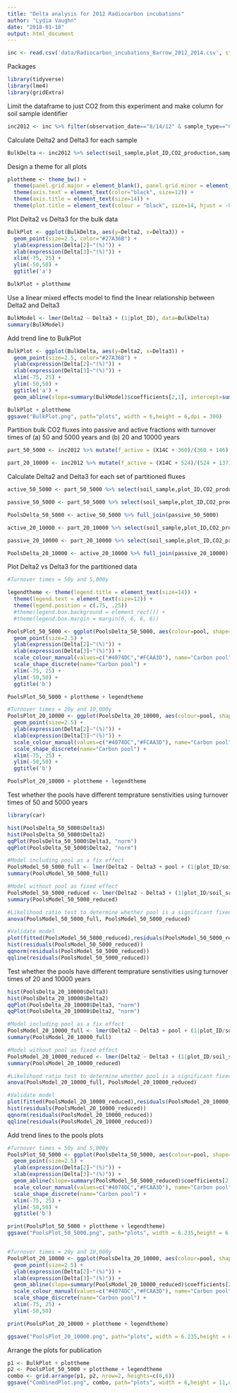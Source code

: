 ```yaml
---
title: "Delta analysis for 2012 Radiocarbon incubations"
author: "Lydia Vaughn"
date: "2018-01-18"
output: html_document
---
```


```r
inc <- read.csv('data/Radiocarbon_incubations_Barrow_2012_2014.csv', stringsAsFactors=F)
```

Packages
```r
library(tidyverse)
library(lme4)
library(gridExtra)
```

Limit the dataframe to just CO2 from this experiment and make column for soil sample identifier
```r
inc2012 <- inc %>% filter(observation_date=="8/14/12" & sample_type=="CO2" &!is.na(X14C))  %>% mutate(soil_sample = paste(plot_ID,layer_top))
```

Calculate Delta2 and Delta3 for each sample
```r
BulkDelta <- inc2012 %>% select(soil_sample,plot_ID,CO2_production,sample_date) %>%  spread(key=sample_date,value=CO2_production) %>% rename(T3 = "10/22/12", T2 = "9/27/12", T1 = "9/4/12") %>% mutate(Delta2 = (T2 - T1)/T1*100, Delta3 = (T3 - T1)/T1*100)
```

Design a theme for all plots
```r
plottheme <- theme_bw() + 
  theme(panel.grid.major = element_blank(), panel.grid.minor = element_blank(), panel.background = element_blank()) +
  theme(axis.text = element_text(color="black", size=12)) +
  theme(axis.title = element_text(size=14)) +
  theme(plot.title = element_text(colour = "black", size=14, hjust = -0.1)) 

```

Plot Delta2 vs Delta3 for the bulk data
```r
BulkPlot <- ggplot(BulkDelta, aes(y=Delta2, x=Delta3)) +
  geom_point(size=2.5, color="#27A36B") +
  ylab(expression(Delta[2]~"(%)")) +
  xlab(expression(Delta[3]~"(%)")) +
  xlim(-75, 25) +
  ylim(-50,50) +
  ggtitle('a') 

BulkPlot + plottheme
```

Use a linear mixed effects model to find the linear relationship between Delta2 and Delta3
```r
BulkModel <- lmer(Delta2 ~ Delta3 + (1|plot_ID), data=BulkDelta)
summary(BulkModel)
```

Add trend line to BulkPlot
```r
BulkPlot <- ggplot(BulkDelta, aes(y=Delta2, x=Delta3)) +
  geom_point(size=2.5, color="#27A36B") +
  ylab(expression(Delta[2]~"(%)")) +
  xlab(expression(Delta[3]~"(%)")) +
  xlim(-75, 25) +
  ylim(-50,50) +
  ggtitle('a') +
  geom_abline(slope=summary(BulkModel)$coefficients[2,1], intercept=summary(BulkModel)$coefficients[1,1], lty="dashed", colour="dimgrey") 

BulkPlot + plottheme
ggsave("BulkPlot.png", path="plots", width = 6,height = 6,dpi = 300)
```

Partition bulk CO2 fluxes into passive and active fractions with turnover times of (a) 50 and 5000 years and (b) 20 and 10000 years
```r
part_50_5000 <- inc2012 %>% mutate(f_active = (X14C + 360)/(360 + 146), f_passive = 1 - f_active, CO2_production_active = f_active * CO2_production, CO2_production_passive = f_passive * CO2_production) 

part_20_10000 <- inc2012 %>% mutate(f_active = (X14C + 524)/(524 + 137), f_passive = 1 - f_active, CO2_production_active = f_active * CO2_production, CO2_production_passive = f_passive * CO2_production) 
```

Calculate Delta2 and Delta3 for each set of partitioned fluxes
```r
active_50_5000 <- part_50_5000 %>% select(soil_sample,plot_ID,CO2_production_active,sample_date) %>%  spread(key=sample_date,value=CO2_production_active) %>% rename(T3 = "10/22/12", T2 = "9/27/12", T1 = "9/4/12") %>% mutate(Delta2 = (T2 - T1)/T1*100, Delta3 = (T3 - T1)/T1*100, pool = "Active") %>% select(soil_sample, plot_ID, Delta2, Delta3, pool)

passive_50_5000 <- part_50_5000 %>% select(soil_sample,plot_ID,CO2_production_passive,sample_date) %>%  spread(key=sample_date,value=CO2_production_passive) %>% rename(T3 = "10/22/12", T2 = "9/27/12", T1 = "9/4/12") %>% mutate(Delta2 = (T2 - T1)/T1*100, Delta3 = (T3 - T1)/T1*100, pool = "Passive") %>% select(soil_sample, plot_ID, Delta2, Delta3, pool)

PoolsDelta_50_5000 <- active_50_5000 %>% full_join(passive_50_5000)

active_20_10000 <- part_20_10000 %>% select(soil_sample,plot_ID,CO2_production_active,sample_date) %>%  spread(key=sample_date,value=CO2_production_active) %>% rename(T3 = "10/22/12", T2 = "9/27/12", T1 = "9/4/12") %>% mutate(Delta2 = (T2 - T1)/T1*100, Delta3 = (T3 - T1)/T1*100, pool = "Active") %>% select(soil_sample, plot_ID, Delta2, Delta3, pool)

passive_20_10000 <- part_20_10000 %>% select(soil_sample,plot_ID,CO2_production_passive,sample_date) %>%  spread(key=sample_date,value=CO2_production_passive) %>% rename(T3 = "10/22/12", T2 = "9/27/12", T1 = "9/4/12") %>% mutate(Delta2 = (T2 - T1)/T1*100, Delta3 = (T3 - T1)/T1*100, pool = "Passive") %>% select(soil_sample, plot_ID, Delta2, Delta3, pool)

PoolsDelta_20_10000 <- active_20_10000 %>% full_join(passive_20_10000)
```

Plot Delta2 vs Delta3 for the partitioned data
```r
#Turnover times = 50y and 5,000y

legendtheme <- theme(legend.title = element_text(size=14)) +
  theme(legend.text = element_text(size=12)) +
  theme(legend.position = c(.75, .25)) 
  #theme(legend.box.background = element_rect()) +
  #theme(legend.box.margin = margin(6, 6, 6, 6))

PoolsPlot_50_5000 <- ggplot(PoolsDelta_50_5000, aes(colour=pool, shape=pool, name="Carbon pool", y=as.numeric(Delta2), x=as.numeric(Delta3))) +
  geom_point(size=2.5) +
  ylab(expression(Delta[2]~"(%)")) +
  xlab(expression(Delta[3]~"(%)")) +
  scale_colour_manual(values=c("#4074DC","#FCAA3D"), name="Carbon pool") +
  scale_shape_discrete(name="Carbon pool") +
  xlim(-75, 25) +
  ylim(-50,50) +
  ggtitle('b') 

PoolsPlot_50_5000 + plottheme + legendtheme

#Turnover times = 20y and 10,000y
PoolsPlot_20_10000 <- ggplot(PoolsDelta_20_10000, aes(colour=pool, shape=pool, name="Carbon pool", y=as.numeric(Delta2), x=as.numeric(Delta3))) +
  geom_point(size=2.5) +
  ylab(expression(Delta[2]~"(%)")) +
  xlab(expression(Delta[3]~"(%)")) +
  scale_colour_manual(values=c("#4074DC","#FCAA3D"), name="Carbon pool") +
  scale_shape_discrete(name="Carbon pool") +
  xlim(-75, 25) +
  ylim(-50,50) +
  ggtitle('b') 

PoolsPlot_20_10000 + plottheme + legendtheme
```

Test whether the pools have different temprature senstivities using turnover times of 50 and 5000 years
```r
library(car)

hist(PoolsDelta_50_5000$Delta3)
hist(PoolsDelta_50_5000$Delta2)
qqPlot(PoolsDelta_50_5000$Delta3, "norm")
qqPlot(PoolsDelta_50_5000$Delta2, "norm")

#Model including pool as a fix effect
PoolsModel_50_5000_full <- lmer(Delta2 ~ Delta3 + pool + (1|plot_ID/soil_sample), data=PoolsDelta_50_5000, REML=F)
summary(PoolsModel_50_5000_full)

#Model without pool as fixed effect
PoolsModel_50_5000_reduced <- lmer(Delta2 ~ Delta3 + (1|plot_ID/soil_sample), data=PoolsDelta_50_5000, REML=F)
summary(PoolsModel_50_5000_reduced)

#Likelihood ratio test to determine whether pool is a significant fixed effect
anova(PoolsModel_50_5000_full, PoolsModel_50_5000_reduced)

#Validate model
plot(fitted(PoolsModel_50_5000_reduced),residuals(PoolsModel_50_5000_reduced))
hist(residuals(PoolsModel_50_5000_reduced))
qqnorm(residuals(PoolsModel_50_5000_reduced))
qqline(residuals(PoolsModel_50_5000_reduced))
```

Test whether the pools have different temprature senstivities using turnover times of 20 and 10000 years
```r
hist(PoolsDelta_20_10000$Delta3)
hist(PoolsDelta_20_10000$Delta2)
qqPlot(PoolsDelta_20_10000$Delta3, "norm")
qqPlot(PoolsDelta_20_10000$Delta2, "norm")

#Model including pool as a fix effect
PoolsModel_20_10000_full <- lmer(Delta2 ~ Delta3 + pool + (1|plot_ID/soil_sample), data=PoolsDelta_20_10000, REML=F)
summary(PoolsModel_20_10000_full)

#Model without pool as fixed effect
PoolsModel_20_10000_reduced <- lmer(Delta2 ~ Delta3 + (1|plot_ID/soil_sample), data=PoolsDelta_20_10000, REML=F)
summary(PoolsModel_20_10000_reduced)

#Likelihood ratio test to determine whether pool is a significant fixed effect
anova(PoolsModel_20_10000_full, PoolsModel_20_10000_reduced)

#Validate model
plot(fitted(PoolsModel_20_10000_reduced),residuals(PoolsModel_20_10000_reduced))
hist(residuals(PoolsModel_20_10000_reduced))
qqnorm(residuals(PoolsModel_20_10000_reduced))
qqline(residuals(PoolsModel_20_10000_reduced))
```

Add trend lines to the pools plots
```r
#Turnover times = 50y and 5,000y
PoolsPlot_50_5000 <- ggplot(PoolsDelta_50_5000, aes(colour=pool, shape=pool, name="Carbon pool", y=as.numeric(Delta2), x=as.numeric(Delta3))) +
  geom_point(size=2.5) +
  ylab(expression(Delta[2]~"(%)")) +
  xlab(expression(Delta[3]~"(%)")) +
  geom_abline(slope=summary(PoolsModel_50_5000_reduced)$coefficients[2,1], intercept=summary(PoolsModel_50_5000_reduced)$coefficients[1,1], lty="dashed", colour="dimgrey") +
  scale_colour_manual(values=c("#4074DC","#FCAA3D"), name="Carbon pool") +
  scale_shape_discrete(name="Carbon pool") +
  xlim(-75, 25) +
  ylim(-50,50) +
  ggtitle('b') 

print(PoolsPlot_50_5000 + plottheme + legendtheme)
ggsave("PoolsPlot_50_5000.png", path="plots", width = 6.235,height = 6.13, dpi = 1200)


#Turnover times = 20y and 10,000y
PoolsPlot_20_10000 <- ggplot(PoolsDelta_20_10000, aes(colour=pool, shape=pool, name="Carbon pool", y=as.numeric(Delta2), x=as.numeric(Delta3))) +
  geom_point(size=2.5) +
  ylab(expression(Delta[2]~"(%)")) +
  xlab(expression(Delta[3]~"(%)")) +
  geom_abline(slope=summary(PoolsModel_20_10000_reduced)$coefficients[2,1], intercept=summary(PoolsModel_20_10000_reduced)$coefficients[1,1], lty="dashed", colour="dimgrey") +
  scale_colour_manual(values=c("#4074DC","#FCAA3D"), name="Carbon pool") +
  scale_shape_discrete(name="Carbon pool") +
  xlim(-75, 25) +
  ylim(-50,50) 

print(PoolsPlot_20_10000 + plottheme + legendtheme)

ggsave("PoolsPlot_20_10000.png", path="plots", width = 6.235,height = 6.13,dpi = 1200)
```

Arrange the plots for publication
```r
p1 <- BulkPlot + plottheme
p2 <- PoolsPlot_50_5000 + plottheme + legendtheme
combo <- grid.arrange(p1, p2, nrow=2, heights=c(6,6))
ggsave("CombinedPlot.png", combo, path="plots", width = 6,height = 11,dpi = 1200)
```